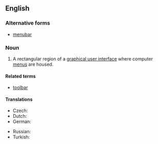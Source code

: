 {{also|menubar}}

==English==
{{wikipedia}}

===Alternative forms===
* [[menubar]]

===Noun===
{{en-noun}}

# {{lb|en|graphical user interface}} A rectangular region of a [[graphical user interface]] where computer [[menu]]s are housed.

====Related terms====
* [[toolbar]]

====Translations====
{{trans-top|rectangular region of a graphical user interface where computer menus are housed}}
* Czech: {{t|cs|panel nabídek|m}}
* Dutch: {{t|nl|menubalk|m}}
* German: {{t|de|Menüleiste|f}}
{{trans-mid}}
* Russian: {{t|ru|строка́ меню́|f}}
* Turkish: {{t|tr|menü çubuğu}}
{{trans-bottom}}